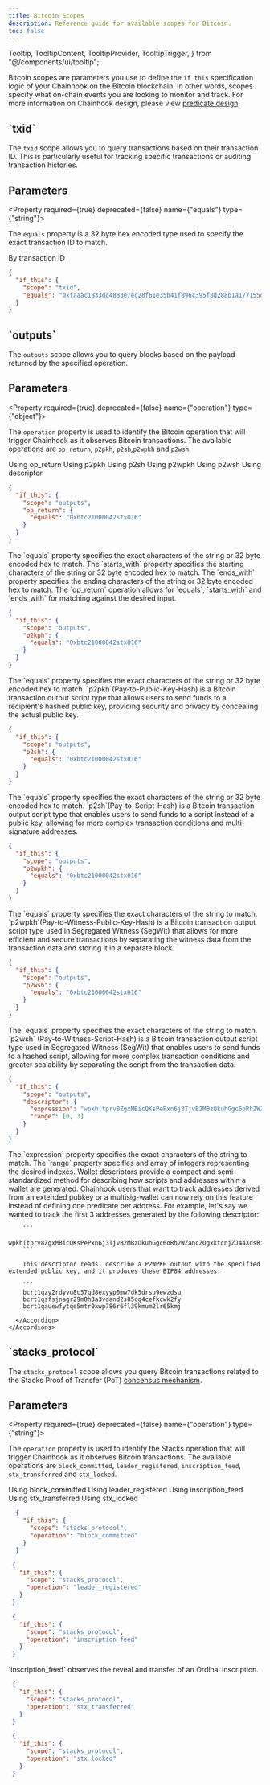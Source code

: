 ```yaml
---
title: Bitcoin Scopes
description: Reference guide for available scopes for Bitcoin.
toc: false
---
```



  Tooltip,
  TooltipContent,
  TooltipProvider,
  TooltipTrigger,
} from "@/components/ui/tooltip";


Bitcoin scopes are parameters you use to define the `if this` specification logic of your Chainhook on the Bitcoin blockchain. In other words, scopes specify what on-chain events you are looking to monitor and track. For more information on Chainhook design, please view [predicate design](/stacks/chainhook/concepts/predicate-design).

<Root>

<API className='my-20'>

<div className='flex-1'>

<h2 className='mt-0'>`txid`</h2>

The `txid` scope allows you to query transactions based on their transaction ID. This is particularly useful for tracking specific transactions or auditing transaction histories.

## Parameters

<Property required={true} deprecated={false} name={"equals"} type={"string"}>

The `equals` property is a 32 byte hex encoded type used to specify the exact transaction ID to match.

</Property>

</div>

<APIExample className='w-full'>

<Tabs defaultValue="default">
  <TabsList className='flex flex-wrap'>
    <TabsTrigger value="default" className='tab group'>
      <Badge className='badge transition-colors'>By transaction ID</Badge>
    </TabsTrigger>
  </TabsList>
  <TabsContent value="default">

  ```json
  {
    "if_this": {
      "scope": "txid",
      "equals": "0xfaaac1833dc4883e7ec28f61e35b41f896c395f8d288b1a177155de2abd6052f"
    }
  }
  ```
  </TabsContent>
</Tabs>

</APIExample>

</API>

<API className='my-20'>

<div className='flex-1'>

<h2 className='mt-0'>`outputs`</h2>

The `outputs` scope allows you to query blocks based on the payload returned by the specified operation.

## Parameters

<Property required={true} deprecated={false} name={"operation"} type={"object"}>
 
The `operation` property is used to identify the Bitcoin operation that will trigger Chainhook as it observes Bitcoin transactions.  The available operations are `op_return`, `p2pkh`, `p2sh`,`p2wpkh` and `p2wsh`.

</Property>

</div>

<APIExample className='w-full'>

<Tabs defaultValue="op_return">
  <TabsList className='flex flex-wrap'>
    <TabsTrigger value="op_return" className='tab group'>
      <Badge className='badge transition-colors'>Using op_return</Badge>
    </TabsTrigger>
     <TabsTrigger value="p2kph" className='tab group'>
      <Badge className='badge transition-colors'>Using p2pkh</Badge>
    </TabsTrigger>
    <TabsTrigger value="p2sh" className='tab group'>
      <Badge className='badge transition-colors'>Using p2sh</Badge>
    </TabsTrigger>
     <TabsTrigger value="p2wpkh" className='tab group'>
      <Badge className='badge transition-colors'>Using p2wpkh</Badge>
    </TabsTrigger>
    <TabsTrigger value="p2wsh" className='tab group'>
      <Badge className='badge transition-colors'>Using p2wsh</Badge>
    </TabsTrigger>
    <TabsTrigger value="descriptor" className='tab group'>
      <Badge className='badge transition-colors'>Using descriptor</Badge>
    </TabsTrigger>
  </TabsList>
  <TabsContent value="op_return">

  ```json
  {
    "if_this": {
      "scope": "outputs",
      "op_return": {
        "equals": "0xbtc21000042stx016"
      }
    }
  }
  ```
  <Accordions>
    <Accordion title="Parameters">
      <Property required={true} deprecated={false} name="equals" type="string/32-byte encoded hex">
        The `equals` property specifies the exact characters of the string or 32 byte encoded hex to match.
      </Property>
      <Property required={true} deprecated={false} name="starts_with" type="string/32-byte encoded hex">
        The `starts_with` property specifies the starting characters of the string or 32 byte encoded hex to match.
      </Property>
      <Property required={true} deprecated={false} name="ends_with" type="string/32-byte encoded hex">
        The `ends_with` property specifies the ending characters of the string or 32 byte encoded hex to match.
      </Property>
    </Accordion>
  </Accordions>
  <Callout type="info" title="Note">
    The `op_return` operation allows for `equals`, `starts_with` and `ends_with` for matching against the desired input. 
  </Callout>
  </TabsContent>
  <TabsContent value="p2kph">

  ```json
  {
    "if_this": {
      "scope": "outputs",
      "p2kph": {
        "equals": "0xbtc21000042stx016"
      }
    }
  }
  ```
  <Accordions>
    <Accordion title="Parameters">
      <Property required={true} deprecated={false} name="equals" type="string/32-byte encoded hex">
        The `equals` property specifies the exact characters of the string or 32 byte encoded hex to match.
      </Property>
    </Accordion>
  </Accordions>
  <Callout type="info" title="Note">
    `p2pkh`(Pay-to-Public-Key-Hash) is a Bitcoin transaction output script type that allows users to send funds to a recipient's hashed public key, providing security and privacy by concealing the actual public key.
  </Callout>
  </TabsContent>
  <TabsContent value="p2sh">

  ```json
  {
    "if_this": {
      "scope": "outputs",
      "p2sh": {
        "equals": "0xbtc21000042stx016"
      }
    }
  }
  ```
  <Accordions>
    <Accordion title="Parameters">
      <Property required={true} deprecated={false} name="equals" type="string/32-byte encoded hex">
        The `equals` property specifies the exact characters of the string or 32 byte encoded hex to match.
      </Property>
    </Accordion>
  </Accordions>
  <Callout type="info" title="Note">
    `p2sh`(Pay-to-Script-Hash) is a Bitcoin transaction output script type that enables users to send funds to a script instead of a public key, allowing for more complex transaction conditions and multi-signature addresses.
  </Callout>
  </TabsContent>
  <TabsContent value="p2wpkh">

  ```json
  {
    "if_this": {
      "scope": "outputs",
      "p2wpkh": {
        "equals": "0xbtc21000042stx016"
      }
    }
  }
  ```
  <Accordions>
    <Accordion title="Parameters">
      <Property required={true} deprecated={false} name="equals" type="string">
        The `equals` property specifies the exact characters of the string to match.
      </Property>
    </Accordion>
  </Accordions>
  <Callout type="info" title="Note">
    `p2wpkh`(Pay-to-Witness-Public-Key-Hash) is a Bitcoin transaction output script type used in Segregated Witness (SegWit) that allows for more efficient and secure transactions by separating the witness data from the transaction data and storing it in a separate block. 
  </Callout>
  </TabsContent>
  <TabsContent value="p2wsh">

  ```json
  {
    "if_this": {
      "scope": "outputs",
      "p2wsh": {
        "equals": "0xbtc21000042stx016"
      }
    }
  }
  ```
  <Accordions>
    <Accordion title="Parameters">
      <Property required={true} deprecated={false} name="equals" type="string">
        The `equals` property specifies the exact characters of the string to match.
      </Property>
    </Accordion>
  </Accordions>
  <Callout type="info" title="Note">
    `p2wsh` (Pay-to-Witness-Script-Hash) is a Bitcoin transaction output script type used in Segregated Witness (SegWit) that enables users to send funds to a hashed script, allowing for more complex transaction conditions and greater scalability by separating the script from the transaction data.
  </Callout>
  </TabsContent>
  <TabsContent value="descriptor">

  ```json
  {
    "if_this": {
      "scope": "outputs",
      "descriptor": {
        "expression": "wpkh(tprv8ZgxMBicQKsPePxn6j3TjvB2MBzQkuhGgc6oRh2WZancZQgxktcnjZJ44XdsRiw3jNkbVTK9JW6KFHvnRKgAMtSyuBevMJprSkZ4PTfmTgV/84'/1'/0'/0/*)",
        "range": [0, 3]
      }
    }
  }
  ```
  <Accordions>
    <Accordion title="Parameters">
     <Property required={true} deprecated={false} name="expression" type="string">
        The `expression` property specifies the exact characters of the string to match.
      </Property>
      <Property required={true} deprecated={false} name="range" type="integer[]">
        The `range` property specifies and array of integers representing the desired indexes.
      </Property>
    </Accordion>
  </Accordions>
  <Callout type="info" title="Note">
    <Accordions>
      <Accordion title="Wallet descriptors">
        Wallet descriptors provide a compact and semi-standardized method for describing how scripts and addresses within a wallet are generated. Chainhook users that want to track addresses derived from an extended pubkey or a multisig-wallet can now rely on this feature instead of defining one predicate per address.
        For example, let's say we wanted to track the first 3 addresses generated by the following descriptor:

        ```
        wpkh(tprv8ZgxMBicQKsPePxn6j3TjvB2MBzQkuhGgc6oRh2WZancZQgxktcnjZJ44XdsRiw3jNkbVTK9JW6KFHvnRKgAMtSyuBevMJprSkZ4PTfmTgV/84'/1'/0'/0/*)
        ```

        This descriptor reads: describe a P2WPKH output with the specified extended public key, and it produces these BIP84 addresses:

        ```
        bcrt1qzy2rdyvu8c57qd8exyyp0mw7dk5drsu9ewzdsu
        bcrt1qsfsjnagr29m8h3a3vdand2s85cg4cefkcwk2fy
        bcrt1qauewfytqe5mtr0xwp786r6fl39kmum2lr65kmj
        ```
      </Accordion>
    </Accordions>
  </Callout>
  </TabsContent>
</Tabs>

</APIExample>

</API>

<API className='my-20'>

<div className='flex-1'>

<h2 className='mt-0'>`stacks_protocol`</h2>

The `stacks_protocol` scope allows you query Bitcoin transactions related to the Stacks Proof of Transfer (PoT) [concensus mechanism](https://www.hiro.so/blog/securing-web3-apps-through-bitcoin-an-overview-of-stacks-consensus-mechanism).

## Parameters

<Property required={true} deprecated={false} name={"operation"} type={"string"}>

The `operation` property is used to identify the Stacks operation that will trigger Chainhook as it observes Bitcoin transactions.  The available operations are `block_committed`, `leader_registered`, `inscription_feed`, `stx_transferred` and `stx_locked`.

</Property>

</div>

<APIExample className='w-full'>

<Tabs defaultValue="block_committed">
  <TabsList className='flex flex-wrap'>
    <TabsTrigger value="block_committed" className='tab group'>
      <Badge className='badge transition-colors'>Using block_committed</Badge>
    </TabsTrigger>
     <TabsTrigger value="leader_registered" className='tab group'>
      <Badge className='badge transition-colors'>Using leader_registered</Badge>
    </TabsTrigger>
    <TabsTrigger value="inscription_feed" className='tab group'>
      <Badge className='badge transition-colors'>Using inscription_feed</Badge>
    </TabsTrigger>
     <TabsTrigger value="stx_transferred" className='tab group'>
      <Badge className='badge transition-colors'>Using stx_transferred</Badge>
    </TabsTrigger>
    <TabsTrigger value="stx_locked" className='tab group'>
      <Badge className='badge transition-colors'>Using stx_locked</Badge>
    </TabsTrigger>
  </TabsList>
  <TabsContent value="block_committed">

  ```json
    {
      "if_this": {
        "scope": "stacks_protocol",
        "operation": "block_committed"
      }
    }
  ```
  </TabsContent>
  <TabsContent value="leader_registered">

   ```json
    {
      "if_this": {
        "scope": "stacks_protocol",
        "operation": "leader_registered"
      }
    }
  ```
  </TabsContent>
  <TabsContent value="inscription_feed">

   ```json
    {
      "if_this": {
        "scope": "stacks_protocol",
        "operation": "inscription_feed"
      }
    }
  ```

  <Callout type="info" title="Note">
    `inscription_feed` observes the reveal and transfer of an Ordinal inscription.
  </Callout>
  </TabsContent>
  <TabsContent value="stx_transferred">

   ```json
    {
      "if_this": {
        "scope": "stacks_protocol",
        "operation": "stx_transferred"
      }
    }
  ```
  </TabsContent>
  <TabsContent value="stx_locked">

   ```json
    {
      "if_this": {
        "scope": "stacks_protocol",
        "operation": "stx_locked"
      }
    }
  ```
  </TabsContent>
</Tabs>

</APIExample>

</API>

</Root>